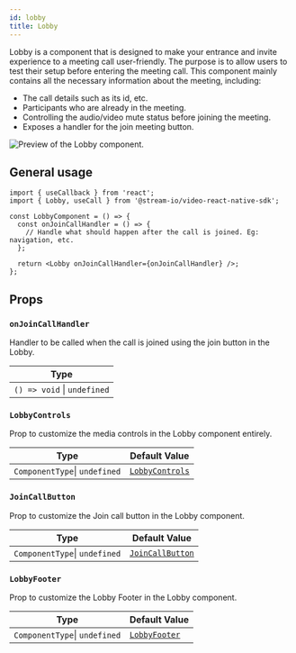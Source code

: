 ```yaml
---
id: lobby
title: Lobby
---
```


Lobby is a component that is designed to make your entrance and invite experience to a meeting call user-friendly. The purpose is to allow users to test their setup before entering the meeting call. This component mainly contains all the necessary information about the meeting, including:

- The call details such as its id, etc.
- Participants who are already in the meeting.
- Controlling the audio/video mute status before joining the meeting.
- Exposes a handler for the join meeting button.

![Preview of the Lobby component.](../../assets/04-ui-components/call/lobby/lobby.png)

## General usage

```tsx {9}
import { useCallback } from 'react';
import { Lobby, useCall } from '@stream-io/video-react-native-sdk';

const LobbyComponent = () => {
  const onJoinCallHandler = () => {
    // Handle what should happen after the call is joined. Eg: navigation, etc.
  };

  return <Lobby onJoinCallHandler={onJoinCallHandler} />;
};
```

## Props

### `onJoinCallHandler`

Handler to be called when the call is joined using the join button in the Lobby.

| Type                        |
| --------------------------- |
| `() => void` \| `undefined` |

### `LobbyControls`

Prop to customize the media controls in the Lobby component entirely.

| Type                          | Default Value                                                                                                                                          |
| ----------------------------- | ------------------------------------------------------------------------------------------------------------------------------------------------------ |
| `ComponentType`\| `undefined` | [`LobbyControls`](https://github.com/GetStream/stream-video-js/blob/main/packages/react-native-sdk/src/components/Call/CallControls/LobbyControls.tsx) |

### `JoinCallButton`

Prop to customize the Join call button in the Lobby component.

| Type                          | Default Value                                                                                                                                     |
| ----------------------------- | ------------------------------------------------------------------------------------------------------------------------------------------------- |
| `ComponentType`\| `undefined` | [`JoinCallButton`](https://github.com/GetStream/stream-video-js/blob/main/packages/react-native-sdk/src/components/Call/Lobby/JoinCallButton.tsx) |

### `LobbyFooter`

Prop to customize the Lobby Footer in the Lobby component.

| Type                          | Default Value                                                                                                                               |
| ----------------------------- | ------------------------------------------------------------------------------------------------------------------------------------------- |
| `ComponentType`\| `undefined` | [`LobbyFooter`](https://github.com/GetStream/stream-video-js/blob/main/packages/react-native-sdk/src/components/Call/Lobby/LobbyFooter.tsx) |
